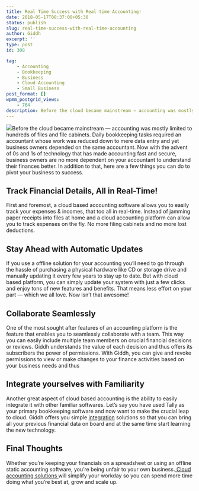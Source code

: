 ```yaml
---
title: Real Time Success with Real time Accounting!
date: 2018-05-17T08:37:00+05:30
status: publish
slug: real-time-success-with-real-time-accounting
author: Giddh
excerpt: ''
type: post
id: 308

tag:
    - Accounting
    - Bookkeeping
    - Business
    - Cloud Accounting
    - Small Business
post_format: []
wpmm_postgrid_views:
    - 764
description: Before the cloud became mainstream — accounting was mostly limited to hundreds of files and file cabinets.
---
```

<img class="wp-block-image size-large" src = "https://miro.medium.com/max/2240/1*3YcO3bRNFlT0XIpuKsR3Uw.jpeg" />Before the cloud became mainstream — accounting was mostly limited to hundreds of files and file cabinets. Daily bookkeeping tasks required an accountant whose work was reduced down to mere data entry and yet business owners depended on the same accountant.
Now with the advent of 0s and 1s of technology that has made accounting fast and secure, business owners are no more dependent on your accountant to understand their finances better. In addition to that, here are a few things you can do to pivot your business to success.

Track Financial Details, All in Real-Time!
------------------------------------------

First and foremost, a cloud based accounting software allows you to easily track your expenses &amp; incomes, that too all in real-time. Instead of jamming paper receipts into files at home and a cloud accounting platform can allow you to track expenses on the fly. No more filing cabinets and no more lost deductions.

Stay Ahead with Automatic Updates
---------------------------------

If you use a offline solution for your accounting you’ll need to go through the hassle of purchasing a physical hardware like CD or storage drive and manually updating it every few years to stay up to date. But with cloud based platform, you can simply update your system with just a few clicks and enjoy tons of new features and benefits. That means less effort on your part — which we all love. Now isn’t that awesome!

Collaborate Seamlessly
----------------------

One of the most sought after features of an accounting platform is the feature that enables you to seamlessly collaborate with a team. This way you can easily include multiple team members on crucial financial decisions or reviews. Giddh understands the value of each decision and thus offers its subscribers the power of permissions. With Giddh, you can give and revoke permissions to view or make changes to your finance activities based on your business needs and thus

Integrate yourselves with Familiarity
-------------------------------------

Another great aspect of cloud based accounting is the ability to easily integrate it with other familiar softwares. Let’s say you have used Tally as your primary bookkeeping software and now want to make the crucial leap to cloud. Giddh offers you simple [integration](https://giddh.com/blog/why-giddh-with-tally-is-a-match-made-for-indian-businesses-a32e1a28398f) solutions so that you can bring all your previous financial data on board and at the same time start learning the new technology.

Final Thoughts
--------------

Whether you’re keeping your financials on a spreadsheet or using an offline static accounting software, you’re being unfair to your own business.[ Cloud accounting solutions ](https://giddh.com/)will simplify your workday so you can spend more time doing what you’re best at, grow and scale up.